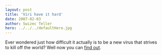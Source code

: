 ```yaml
---
layout: post
title: 'Viri have it hard'
date: 2007-02-03
author: Swizec Teller
hero: ../../../defaultHero.jpg
---
```

Ever wondered just how difficult it actually is to be a new virus that strives to kill off the world? Well now you can [find out](http://www.newgrounds.com/portal/view/360724).